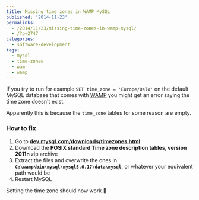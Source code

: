 ```yaml
---
title: Missing time zones in WAMP MySQL
published: '2014-11-23'
permalinks:
  - /2014/11/23/missing-time-zones-in-wamp-mysql/
  - /?p=2747
categories:
  - software-development
tags:
  - mysql
  - time-zones
  - wam
  - wamp
---
```


If you try to run for example `SET time_zone = 'Europe/Oslo'` on the default MySQL database that comes with [WAMP](http://www.wampserver.com/en) you might get an error saying the time zone doesn't exist.

Apparently this is because the `time_zone` tables for some reason are empty.

### How to fix

1. Go to <b>[dev.mysql.com/downloads/timezones.html](http://dev.mysql.com/downloads/timezones.html)</b>
2. Download the <b>POSIX standard Time zone description tables, version 2011n</b> zip archive
3. Extract the files and overwrite the ones in <b>`C:\wamp\bin\mysql\mysql5.6.17\data\mysql`</b>, or whatever your equivalent path would be
4. Restart MySQL

Setting the time zone should now work 🙂
